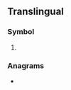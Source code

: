 {{also|bg|Bg.|.bg}}

==Translingual==

===Symbol===
{{mul-symbol}}

# {{ISO 3166|1|2|Bulgaria}}

===Anagrams===
* {{l|mul|GB}}